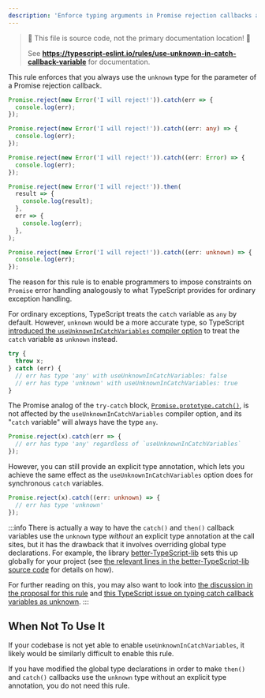 ```yaml
---
description: 'Enforce typing arguments in Promise rejection callbacks as `unknown`.'
---
```



> 🛑 This file is source code, not the primary documentation location! 🛑
>
> See **https://typescript-eslint.io/rules/use-unknown-in-catch-callback-variable** for documentation.

This rule enforces that you always use the `unknown` type for the parameter of a Promise rejection callback.

<Tabs>
<TabItem value="❌ Incorrect">

```ts
Promise.reject(new Error('I will reject!')).catch(err => {
  console.log(err);
});

Promise.reject(new Error('I will reject!')).catch((err: any) => {
  console.log(err);
});

Promise.reject(new Error('I will reject!')).catch((err: Error) => {
  console.log(err);
});

Promise.reject(new Error('I will reject!')).then(
  result => {
    console.log(result);
  },
  err => {
    console.log(err);
  },
);
```

</TabItem>
<TabItem value="✅ Correct">

```ts
Promise.reject(new Error('I will reject!')).catch((err: unknown) => {
  console.log(err);
});
```

</TabItem>
</Tabs>

The reason for this rule is to enable programmers to impose constraints on `Promise` error handling analogously to what TypeScript provides for ordinary exception handling.

For ordinary exceptions, TypeScript treats the `catch` variable as `any` by default. However, `unknown` would be a more accurate type, so TypeScript [introduced the `useUnknownInCatchVariables` compiler option](https://www.typescriptlang.org/docs/handbook/release-notes/typescript-4-4.html#defaulting-to-the-unknown-type-in-catch-variables---useunknownincatchvariables) to treat the `catch` variable as `unknown` instead.

```ts
try {
  throw x;
} catch (err) {
  // err has type 'any' with useUnknownInCatchVariables: false
  // err has type 'unknown' with useUnknownInCatchVariables: true
}
```

The Promise analog of the `try-catch` block, [`Promise.prototype.catch()`](https://developer.mozilla.org/en-US/docs/Web/JavaScript/Reference/Global_Objects/Promise/catch), is not affected by the `useUnknownInCatchVariables` compiler option, and its "`catch` variable" will always have the type `any`.

```ts
Promise.reject(x).catch(err => {
  // err has type 'any' regardless of `useUnknownInCatchVariables`
});
```

However, you can still provide an explicit type annotation, which lets you achieve the same effect as the `useUnknownInCatchVariables` option does for synchronous `catch` variables.

```ts
Promise.reject(x).catch((err: unknown) => {
  // err has type 'unknown'
});
```

:::info
There is actually a way to have the `catch()` and `then()` callback variables use the `unknown` type _without_ an explicit type annotation at the call sites, but it has the drawback that it involves overriding global type declarations.
For example, the library [better-TypeScript-lib](https://github.com/uhyo/better-typescript-lib) sets this up globally for your project (see [the relevant lines in the better-TypeScript-lib source code](https://github.com/uhyo/better-typescript-lib/blob/c294e177d1cc2b1d1803febf8192a4c83a1fe028/lib/lib.es5.d.ts#L635) for details on how).

For further reading on this, you may also want to look into
[the discussion in the proposal for this rule](https://github.com/typescript-eslint/typescript-eslint/issues/7526#issuecomment-1690600813) and [this TypeScript issue on typing catch callback variables as unknown](https://github.com/microsoft/TypeScript/issues/45602).
:::

## When Not To Use It

If your codebase is not yet able to enable `useUnknownInCatchVariables`, it likely would be similarly difficult to enable this rule.

If you have modified the global type declarations in order to make `then()` and `catch()` callbacks use the `unknown` type without an explicit type annotation, you do not need this rule.
